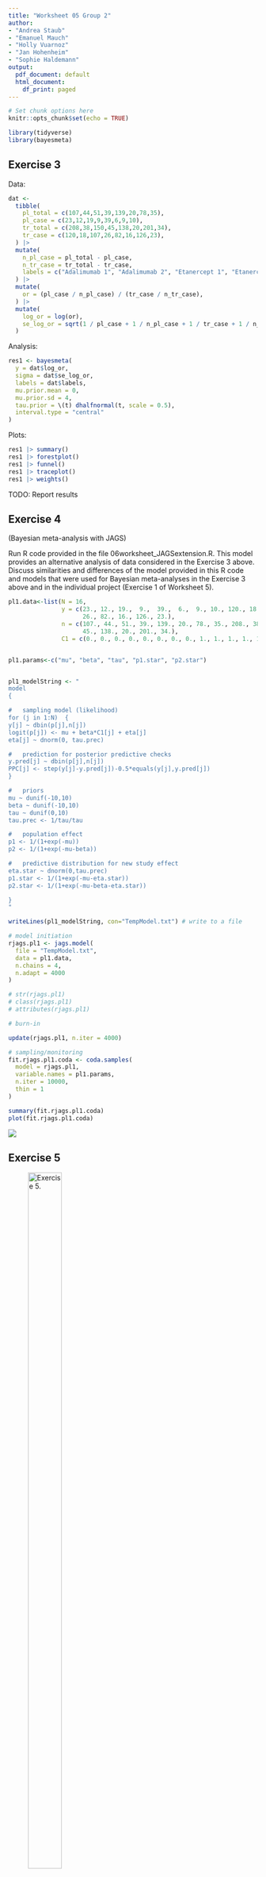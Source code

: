 ```yaml
---
title: "Worksheet 05 Group 2"
author:
- "Andrea Staub"
- "Emanuel Mauch"
- "Holly Vuarnoz"
- "Jan Hohenheim"
- "Sophie Haldemann"
output:
  pdf_document: default
  html_document:
    df_print: paged
---
```


```r
# Set chunk options here 
knitr::opts_chunk$set(echo = TRUE)
```

```r
library(tidyverse)
library(bayesmeta)
```

## Exercise 3

Data:
```r
dat <- 
  tibble(
    pl_total = c(107,44,51,39,139,20,78,35),
    pl_case = c(23,12,19,9,39,6,9,10),
    tr_total = c(208,38,150,45,138,20,201,34),
    tr_case = c(120,18,107,26,82,16,126,23),
  ) |>
  mutate(
    n_pl_case = pl_total - pl_case,
    n_tr_case = tr_total - tr_case,
    labels = c("Adalimumab 1", "Adalimumab 2", "Etanercept 1", "Etanercept 2", "Etanercept 3", "Etanercept 4", "Infliximab 1", "Infliximab 2")
  ) |>
  mutate(
    or = (pl_case / n_pl_case) / (tr_case / n_tr_case),
  ) |>
  mutate(
    log_or = log(or),
    se_log_or = sqrt(1 / pl_case + 1 / n_pl_case + 1 / tr_case + 1 / n_tr_case),
  )
```

Analysis:
```r
res1 <- bayesmeta(
  y = dat$log_or,
  sigma = dat$se_log_or,
  labels = dat$labels,
  mu.prior.mean = 0, 
  mu.prior.sd = 4,
  tau.prior = \(t) dhalfnormal(t, scale = 0.5),
  interval.type = "central"
)
```

Plots:
```r
res1 |> summary()
res1 |> forestplot()
res1 |> funnel()
res1 |> traceplot()
res1 |> weights()
```

TODO: Report results


\newpage

## Exercise 4

(Bayesian meta-analysis with JAGS)

Run R code provided in the file 06worksheet_JAGSextension.R. This model provides an alternative analysis of data considered in the Exercise 3 above. Discuss similarities and differences of the model provided in this R code and models that were used for Bayesian meta-analyses in the Exercise 3 above and in the individual project (Exercise 1 of Worksheet 5).  

\hrulefill

\bigskip

```r
pl1.data<-list(N = 16, 
               y = c(23., 12., 19.,  9.,  39.,  6.,  9., 10., 120., 18., 107., 
                     26., 82., 16., 126., 23.),
               n = c(107., 44., 51., 39., 139., 20., 78., 35., 208., 38., 150., 
                     45., 138., 20., 201., 34.),
               C1 = c(0., 0., 0., 0., 0., 0., 0., 0., 1., 1., 1., 1., 1., 1., 1., 1.))


pl1.params<-c("mu", "beta", "tau", "p1.star", "p2.star")


pl1_modelString <- "
model 
{

#	sampling model (likelihood)
for (j in 1:N)	{
y[j] ~ dbin(p[j],n[j])
logit(p[j]) <- mu + beta*C1[j] + eta[j]
eta[j] ~ dnorm(0, tau.prec)

#	prediction for posterior predictive checks
y.pred[j] ~ dbin(p[j],n[j])
PPC[j] <- step(y[j]-y.pred[j])-0.5*equals(y[j],y.pred[j])
}

#	priors
mu ~ dunif(-10,10)
beta ~ dunif(-10,10)
tau ~ dunif(0,10)
tau.prec <- 1/tau/tau

#	population effect
p1 <- 1/(1+exp(-mu)) 
p2 <- 1/(1+exp(-mu-beta))

#	predictive distribution for new study effect
eta.star ~ dnorm(0,tau.prec)
p1.star <- 1/(1+exp(-mu-eta.star))
p2.star <- 1/(1+exp(-mu-beta-eta.star))

}
"

writeLines(pl1_modelString, con="TempModel.txt") # write to a file

# model initiation
rjags.pl1 <- jags.model(
  file = "TempModel.txt", 
  data = pl1.data,
  n.chains = 4,
  n.adapt = 4000
)

# str(rjags.pl1)
# class(rjags.pl1)
# attributes(rjags.pl1)

# burn-in

update(rjags.pl1, n.iter = 4000)

# sampling/monitoring
fit.rjags.pl1.coda <- coda.samples(
  model = rjags.pl1, 
  variable.names = pl1.params, 
  n.iter = 10000,
  thin = 1
)

summary(fit.rjags.pl1.coda)
plot(fit.rjags.pl1.coda)

```


\newpage

![](W06_Ex4.jpg)




\newpage

## Exercise 5
![Exercise 5.](Ex5.jpeg){width=40% height=60%}
